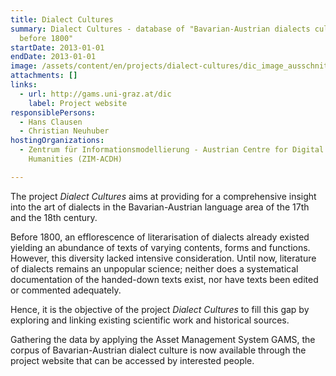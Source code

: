 ```yaml
---
title: Dialect Cultures
summary: Dialect Cultures - database of "Bavarian-Austrian dialects cultures
  before 1800"
startDate: 2013-01-01
endDate: 2013-01-01
image: /assets/content/en/projects/dialect-cultures/dic_image_ausschnitt.png
attachments: []
links:
  - url: http://gams.uni-graz.at/dic
    label: Project website
responsiblePersons:
  - Hans Clausen
  - Christian Neuhuber
hostingOrganizations:
  - Zentrum für Informationsmodellierung - Austrian Centre for Digital
    Humanities (ZIM-ACDH)

---
```

The project _Dialect Cultures_ aims at providing for a comprehensive insight into the art of dialects in the Bavarian-Austrian language area of the 17th and the 18th century.

Before 1800, an efflorescence of literarisation of dialects already existed yielding an abundance of texts of varying contents, forms and functions. However, this diversity lacked intensive consideration. Until now, literature of dialects remains an unpopular science; neither does a systematical documentation of the handed-down texts exist, nor have texts been edited or commented adequately.

Hence, it is the objective of the project _Dialect Cultures_ to fill this gap by exploring and linking existing scientific work and historical sources.

Gathering the data by applying the Asset Management System GAMS, the corpus of Bavarian-Austrian dialect culture is now available through the project website that can be accessed by interested people.
